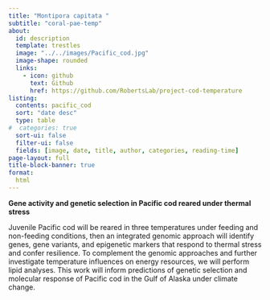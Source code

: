 ```yaml
---
title: "Montipora capitata "
subtitle: "coral-pae-temp"
about:
  id: description
  template: trestles
  image: "../../images/Pacific_cod.jpg"
  image-shape: rounded
  links:
    - icon: github
      text: Github
      href: https://github.com/RobertsLab/project-cod-temperature
listing: 
  contents: pacific_cod
  sort: "date desc"
  type: table
#  categories: true
  sort-ui: false
  filter-ui: false
  fields: [image, date, title, author, categories, reading-time]
page-layout: full
title-block-banner: true
format:
  html
---
```


::: {#description}
**Gene activity and genetic selection in Pacific cod reared under thermal stress**

Juvenile Pacific cod will be reared in three temperatures under feeding and non-feeding conditions, then an integrated genomic approach will identify genes, gene variants, and epigenetic markers that respond to thermal stress and confer resilience. To complement the genomic approaches and further investigate temperature influences on energy resources, we will perform lipid analyses. This work will inform predictions of genetic selection and molecular response of Pacific cod in the Gulf of Alaska under climate change.
:::
